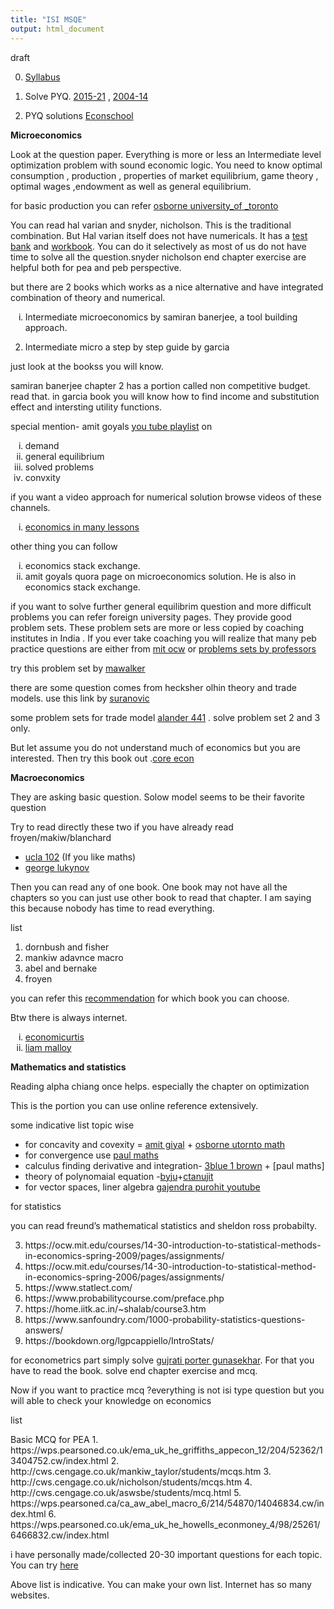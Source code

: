 ```yaml
---
title: "ISI MSQE"
output: html_document
---
```


draft

0. [Syllabus](https://www.isical.ac.in/~admission/IsiAdmission/Syllabus/MSQE_Syllabus-2022.pdf)

1. Solve PYQ. [2015-21](https://www.isical.ac.in/~admission/IsiAdmission/PreviousQuestion/Questions-MSQE.html) , [2004-14](https://www.isical.ac.in/~deanweb/MSQESQ.html)  

2. PYQ solutions [Econschool](https://www.econschool.in/resources/past-year-exams)


**Microeconomics**

Look at the question paper. Everything is more or less an Intermediate level optimization problem with sound  economic logic. You need to know optimal consumption , production , properties of market equilibrium, game theory , optimal wages ,endowment as well as general equilibrium.

for basic production you can refer [osborne university_of _toronto](https://www.economics.utoronto.ca/osborne/2x3/tutorial/index.html)

You can read hal varian and snyder, nicholson. This is the traditional combination. But Hal varian itself does not have numericals. It has a [test bank]() and [workbook](). You can do it selectively as most of us do not have time to solve all the question.snyder nicholson end chapter exercise are helpful both for pea and peb perspective.

but there are 2 books which works as a nice alternative and have integrated combination  of theory and numerical.

i. Intermediate microeconomics by samiran banerjee, a tool building approach.
2. Intermediate micro a step by step guide by garcia 


just look at the bookss you will know.

samiran banerjee chapter 2 has a portion called non competitive budget. read that. in garcia book you will know how to find income and substitution effect and intersting utility functions.

special mention- amit goyals [you tube playlist](https://www.youtube.com/c/AmitGoyal-econschool/playlists) on 

i. demand 
ii. general equilibrium 
iii. solved problems 
iv. convxity


if you want a video approach for numerical solution browse videos of these channels.

i. [economics in many lessons](https://www.youtube.com/c/EconomicsinManyLessons/playlists)



other thing you can follow

i. economics stack exchange.
ii. amit goyals quora page on microeconomics solution. He is also in economics stack exchange.

if you want to solve further general equilibrim question and more difficult problems you can refer foreign university pages. They provide good problem sets. These problem sets are more or less copied by coaching institutes in India . If you ever take coaching you will realize that many peb practice  questions are either from [mit ocw]() or [problems sets by professors]()

try this problem set by [mawalker](http://www.u.arizona.edu/~mwalker/Exercises/)


there are some question comes from hecksher olhin theory and trade models. use this link by [suranovic](http://internationalecon.com/Trade/Tch60/Tch60.php)

some problem sets for trade model [alander 441](http://www-personal.umich.edu/~alandear/courses/441/ps/) . solve problem set 2 and 3 only.

But let assume you do not understand much of economics but you are interested. Then try this book out .[core econ]()


**Macroeconomics**

They are asking basic question. Solow model seems to be their favorite question

Try to read directly these two if you have already read froyen/makiw/blanchard

- [ucla 102](https://fgeerolf.com/econ102/) (If you like maths)
- [george lukynov](https://sites.google.com/view/glukyanov/teaching)

Then you can read any of one book. One book may not have all the chapters so you can just use other book to read that chapter. I am saying this because nobody has time to read everything.

list

1. dornbush and fisher
2. mankiw adavnce macro
3. abel and bernake
4. froyen

you can refer this [recommendation]() for which book you can choose.

Btw there is always internet.


i. [economicurtis](https://www.youtube.com/c/economicurtis/playlists)
ii. [liam malloy](https://www.youtube.com/user/liammalloy/playlists)



**Mathematics and statistics**



Reading alpha chiang once helps. especially the chapter on  optimization

This is the portion you can use online reference extensively.

some indicative list topic wise

- for concavity and covexity = [amit giyal]() + [osborne utornto math]()
- for convergence use [paul maths]()
- calculus finding derivative and integration- [3blue 1 brown]() + [paul maths]
- theory of polynomaial equation -[byju]()+[ctanujit]()
- for vector spaces, liner algebra [gajendra purohit youtube]()

for statistics

you can read freund's mathematical statistics and sheldon ross probabilty. 

3. https://ocw.mit.edu/courses/14-30-introduction-to-statistical-methods-in-economics-spring-2009/pages/assignments/
4. https://ocw.mit.edu/courses/14-30-introduction-to-statistical-method-in-economics-spring-2006/pages/assignments/
5. https://www.statlect.com/
6. https://www.probabilitycourse.com/preface.php
7. https://home.iitk.ac.in/~shalab/course3.htm
8. https://www.sanfoundry.com/1000-probability-statistics-questions-answers/
9. https://bookdown.org/lgpcappiello/IntroStats/


for econometrics part simply solve [gujrati porter gunasekhar ](). For that you have to read the book. solve end chapter exercise and mcq. 




Now if you want to practice mcq ?everything is not isi type question but you will able to check your knowledge on economics

list

Basic MCQ for PEA
1. https://wps.pearsoned.co.uk/ema_uk_he_griffiths_appecon_12/204/52362/13404752.cw/index.html
2. http://cws.cengage.co.uk/mankiw_taylor/students/mcqs.htm
3. http://cws.cengage.co.uk/nicholson/students/mcqs.htm
4. http://cws.cengage.co.uk/aswsbe/students/mcq.html
5. https://wps.pearsoned.ca/ca_aw_abel_macro_6/214/54870/14046834.cw/index.html
6. https://wps.pearsoned.co.uk/ema_uk_he_howells_econmoney_4/98/25261/6466832.cw/index.html

i have personally made/collected 20-30 important questions for each topic. You can try [here]()
 
 
Above list is indicative. You can make your own list. Internet has so many websites.
 
